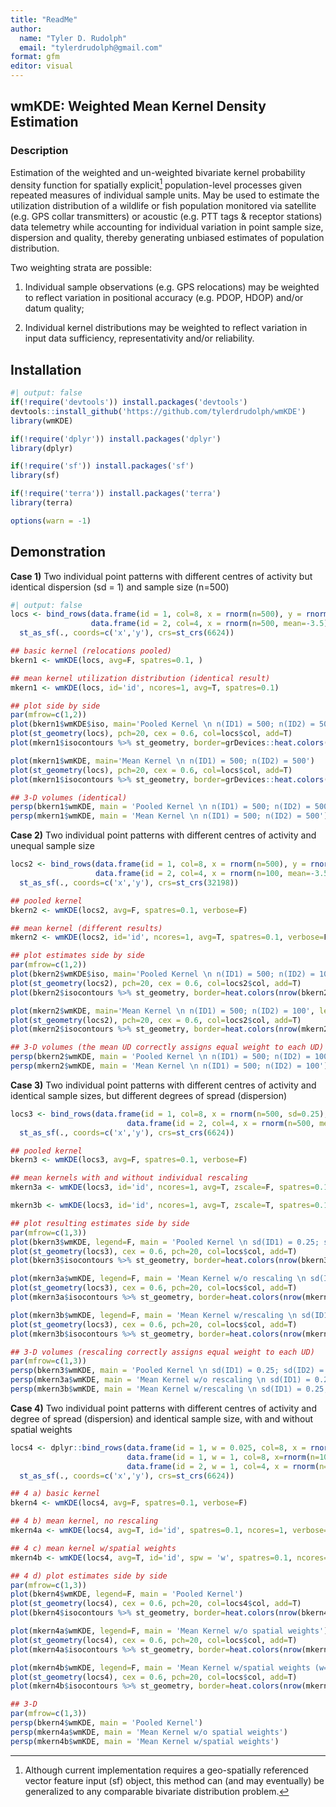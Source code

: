 ```yaml
---
title: "ReadMe"
author: 
  name: "Tyler D. Rudolph"
  email: "tylerdrudolph@gmail.com"
format: gfm
editor: visual
---
```


## **wmKDE: Weighted Mean Kernel Density Estimation**

### Description

Estimation of the weighted and un-weighted bivariate kernel probability density function for spatially explicit[^1] population-level processes given repeated measures of individual sample units. May be used to estimate the utilization distribution of a wildlife or fish population monitored via satellite (e.g. GPS collar transmitters) or acoustic (e.g. PTT tags & receptor stations) data telemetry while accounting for individual variation in point sample size, dispersion and quality, thereby generating unbiased estimates of population distribution.

[^1]: Although current implementation requires a geo-spatially referenced vector feature input (sf) object, this method can (and may eventually) be generalized to any comparable bivariate distribution problem.

Two weighting strata are possible:

1.  Individual sample observations (e.g. GPS relocations) may be weighted to reflect variation in positional accuracy (e.g. PDOP, HDOP) and/or datum quality;

2.  Individual kernel distributions may be weighted to reflect variation in input data sufficiency, representativity and/or reliability.

## Installation

```r
#| output: false
if(!require('devtools')) install.packages('devtools')
devtools::install_github('https://github.com/tylerdrudolph/wmKDE')
library(wmKDE)

if(!require('dplyr')) install.packages('dplyr')
library(dplyr)

if(!require('sf')) install.packages('sf')
library(sf)

if(!require('terra')) install.packages('terra')
library(terra)

options(warn = -1)
```

## Demonstration

**Case 1)** Two individual point patterns with different centres of activity but identical dispersion (sd = 1) and sample size (n=500)

```r
#| output: false
locs <- bind_rows(data.frame(id = 1, col=8, x = rnorm(n=500), y = rnorm(n=500)),
                  data.frame(id = 2, col=4, x = rnorm(n=500, mean=-3.5), y = rnorm(n=500, mean=-3.5))) %>%
  st_as_sf(., coords=c('x','y'), crs=st_crs(6624))

## basic kernel (relocations pooled)
bkern1 <- wmKDE(locs, avg=F, spatres=0.1, )

## mean kernel utilization distribution (identical result)
mkern1 <- wmKDE(locs, id='id', ncores=1, avg=T, spatres=0.1)
```

```r
## plot side by side
par(mfrow=c(1,2))
plot(bkern1$wmKDE$iso, main='Pooled Kernel \n n(ID1) = 500; n(ID2) = 500')
plot(st_geometry(locs), pch=20, cex = 0.6, col=locs$col, add=T)
plot(mkern1$isocontours %>% st_geometry, border=grDevices::heat.colors(nrow(bkern1$isocontours)), add=T)  

plot(mkern1$wmKDE, main='Mean Kernel \n n(ID1) = 500; n(ID2) = 500')
plot(st_geometry(locs), pch=20, cex = 0.6, col=locs$col, add=T)
plot(mkern1$isocontours %>% st_geometry, border=grDevices::heat.colors(nrow(mkern1$isocontours)), add=T)  

## 3-D volumes (identical)
persp(bkern1$wmKDE, main = 'Pooled Kernel \n n(ID1) = 500; n(ID2) = 500')
persp(mkern1$wmKDE, main = 'Mean Kernel \n n(ID1) = 500; n(ID2) = 500')

```

**Case 2)** Two individual point patterns with different centres of activity and unequal sample size

```r
locs2 <- bind_rows(data.frame(id = 1, col=8, x = rnorm(n=500), y = rnorm(n=500)),
                   data.frame(id = 2, col=4, x = rnorm(n=100, mean=-3.5), y = rnorm(n=100, mean=-3.5))) %>%
  st_as_sf(., coords=c('x','y'), crs=st_crs(32198))

## pooled kernel
bkern2 <- wmKDE(locs2, avg=F, spatres=0.1, verbose=F)

## mean kernel (different results)
mkern2 <- wmKDE(locs2, id='id', ncores=1, avg=T, spatres=0.1, verbose=F)

## plot estimates side by side
par(mfrow=c(1,2))
plot(bkern2$wmKDE$iso, main='Pooled Kernel \n n(ID1) = 500; n(ID2) = 100', legend=F)
plot(st_geometry(locs2), pch=20, cex = 0.6, col=locs2$col, add=T)
plot(bkern2$isocontours %>% st_geometry, border=heat.colors(nrow(bkern2$isocontours)), add=T)  

plot(mkern2$wmKDE, main='Mean Kernel \n n(ID1) = 500; n(ID2) = 100', legend=F)
plot(st_geometry(locs2), pch=20, cex = 0.6, col=locs2$col, add=T)
plot(mkern2$isocontours %>% st_geometry, border=heat.colors(nrow(mkern2$isocontours)), add=T)  

## 3-D volumes (the mean UD correctly assigns equal weight to each UD)
persp(bkern2$wmKDE, main = 'Pooled Kernel \n n(ID1) = 500; n(ID2) = 100')
persp(mkern2$wmKDE, main = 'Mean Kernel \n n(ID1) = 500; n(ID2) = 100')
```

**Case 3)** Two individual point patterns with different centres of activity and identical sample sizes, but different degrees of spread (dispersion)

```r
locs3 <- bind_rows(data.frame(id = 1, col=8, x = rnorm(n=500, sd=0.25), y = rnorm(n=500, sd=0.25)),
                          data.frame(id = 2, col=4, x = rnorm(n=500, mean=-3.5), y = rnorm(n=500, mean=-3.5))) %>%
  st_as_sf(., coords=c('x','y'), crs=st_crs(6624))

## pooled kernel
bkern3 <- wmKDE(locs3, avg=F, spatres=0.1, verbose=F)

## mean kernels with and without individual rescaling
mkern3a <- wmKDE(locs3, id='id', ncores=1, avg=T, zscale=F, spatres=0.1, verbose=F)

mkern3b <- wmKDE(locs3, id='id', ncores=1, avg=T, zscale=T, spatres=0.1, verbose=F)

## plot resulting estimates side by side
par(mfrow=c(1,3))
plot(bkern3$wmKDE, legend=F, main = 'Pooled Kernel \n sd(ID1) = 0.25; sd(ID2) = 2')
plot(st_geometry(locs3), cex = 0.6, pch=20, col=locs$col, add=T)
plot(bkern3$isocontours %>% st_geometry, border=heat.colors(nrow(bkern3$isocontours)), add=T)  

plot(mkern3a$wmKDE, legend=F, main = 'Mean Kernel w/o rescaling \n sd(ID1) = 0.25; sd(ID2) = 2')
plot(st_geometry(locs3), cex = 0.6, pch=20, col=locs$col, add=T)
plot(mkern3a$isocontours %>% st_geometry, border=heat.colors(nrow(mkern3a$isocontours)), add=T)  

plot(mkern3b$wmKDE, legend=F, main = 'Mean Kernel w/rescaling \n sd(ID1) = 0.25; sd(ID2) = 2')
plot(st_geometry(locs3), cex = 0.6, pch=20, col=locs$col, add=T)
plot(mkern3b$isocontours %>% st_geometry, border=heat.colors(nrow(mkern3b$isocontours)), add=T)  

## 3-D volumes (rescaling correctly assigns equal weight to each UD)
par(mfrow=c(1,3))
persp(bkern3$wmKDE, main = 'Pooled Kernel \n sd(ID1) = 0.25; sd(ID2) = 2')
persp(mkern3a$wmKDE, main = 'Mean Kernel w/o rescaling \n sd(ID1) = 0.25; sd(ID2) = 2')
persp(mkern3b$wmKDE, main = 'Mean Kernel w/rescaling \n sd(ID1) = 0.25; sd(ID2) = 2')
```

**Case 4)** Two individual point patterns with different centres of activity and degree of spread (dispersion) and identical sample size, with and without spatial weights

```r
locs4 <- dplyr::bind_rows(data.frame(id = 1, w = 0.025, col=8, x = rnorm(n=400, mean=1.75, sd=0.25), y = rnorm(n=400, mean=1.75, sd=0.25)),
                          data.frame(id = 1, w = 1, col=8, x=rnorm(n=100, sd=0.8), y = rnorm(n=100, sd=0.8)),
                          data.frame(id = 2, w = 1, col=4, x = rnorm(n=500, mean=-3.5), y = rnorm(n=500, mean=-3.5))) %>%
  st_as_sf(., coords=c('x','y'), crs=st_crs(6624))

## 4 a) basic kernel
bkern4 <- wmKDE(locs4, avg=F, spatres=0.1, verbose=F)

## 4 b) mean kernel, no rescaling
mkern4a <- wmKDE(locs4, avg=T, id='id', spatres=0.1, ncores=1, verbose=F)

## 4 c) mean kernel w/spatial weights
mkern4b <- wmKDE(locs4, avg=T, id='id', spw = 'w', spatres=0.1, ncores=1, verbose=F)

## 4 d) plot estimates side by side
par(mfrow=c(1,3))
plot(bkern4$wmKDE, legend=F, main = 'Pooled Kernel')
plot(st_geometry(locs4), cex = 0.6, pch=20, col=locs4$col, add=T)
plot(bkern4$isocontours %>% st_geometry, border=heat.colors(nrow(bkern4$isocontours)), add=T)  

plot(mkern4a$wmKDE, legend=F, main = 'Mean Kernel w/o spatial weights')
plot(st_geometry(locs4), cex = 0.6, pch=20, col=locs$col, add=T)
plot(mkern4a$isocontours %>% st_geometry, border=heat.colors(nrow(mkern4a$isocontours)), add=T)  

plot(mkern4b$wmKDE, legend=F, main = 'Mean Kernel w/spatial weights (w=0.025)')
plot(st_geometry(locs4), cex = 0.6, pch=20, col=locs$col, add=T)
plot(mkern4b$isocontours %>% st_geometry, border=heat.colors(nrow(mkern4b$isocontours)), add=T)  

## 3-D
par(mfrow=c(1,3))
persp(bkern4$wmKDE, main = 'Pooled Kernel')
persp(mkern4a$wmKDE, main = 'Mean Kernel w/o spatial weights')
persp(mkern4b$wmKDE, main = 'Mean Kernel w/spatial weights')
```
